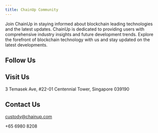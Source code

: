 ---
title: ChainUp Community
---

Join ChainUp in staying informed about blockchain leading technologies and the latest updates. ChainUp is dedicated to providing users with comprehensive industry insights and future development trends. Explore the forefront of blockchain technology with us and stay updated on the latest developments.

##  Follow Us

<CardGroup cols={4}>
  <Card title="Facebook" icon="facebook" color="#425a94" href="https://www.facebook.com/ChainUpTechnology"></Card>
  <Card title="Twitter" icon="twitter" color="#4e9be0" href="https://twitter.com/ChainUpOfficial"></Card>
  <Card title="LinkedIn" icon="linkedin" color="#3b83c2" href="https://www.linkedin.com/company/chainup-technology"></Card>
  <Card title="YouYube" icon="youtube" color="#c64b36" href="https://www.youtube.com/c/ChainUptechnology"></Card>
</CardGroup>

##  Visit Us

3 Temasek Ave, #22-01 Centennial Tower, Singapore 039190

##  Contact Us

custody@chainup.com

+65 6980 8208